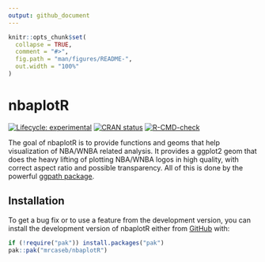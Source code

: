 ```yaml
---
output: github_document
---
```


<!-- README.md is generated from README.Rmd. Please edit that file -->

```r
knitr::opts_chunk$set(
  collapse = TRUE,
  comment = "#>",
  fig.path = "man/figures/README-",
  out.width = "100%"
)
```

# nbaplotR

<!-- badges: start -->
[![Lifecycle: experimental](https://img.shields.io/badge/lifecycle-experimental-orange.svg)](https://lifecycle.r-lib.org/articles/stages.html#experimental)
[![CRAN status](https://www.r-pkg.org/badges/version/nbaplotR)](https://CRAN.R-project.org/package=nbaplotR)
[![R-CMD-check](https://github.com/mrcaseb/nbaplotR/actions/workflows/R-CMD-check.yaml/badge.svg)](https://github.com/mrcaseb/nbaplotR/actions/workflows/R-CMD-check.yaml)
<!-- badges: end -->

The goal of nbaplotR is to provide functions and geoms that help visualization of NBA/WNBA related analysis. It provides a ggplot2 geom that does the heavy lifting of plotting NBA/WNBA logos in high quality, with correct aspect ratio and possible transparency. All of this is done by the powerful [ggpath package](https://mrcaseb.github.io/ggpath/).

## Installation

<!-- The easiest way to get nbaplotR is to install it from [CRAN](https://cran.r-project.org/package=nbaplotR) with: -->

<!-- ``` r -->
<!-- install.packages("nbaplotR") -->
<!-- ``` -->

To get a bug fix or to use a feature from the development version, you can install the development version of nbaplotR either from [GitHub](https://github.com/mrcaseb/nbaplotR/) with:

``` r
if (!require("pak")) install.packages("pak")
pak::pak("mrcaseb/nbaplotR")
```
